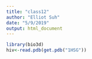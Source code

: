 ```yaml
---
title: "class12"
author: "Elliot Suh"
date: "5/9/2019"
output: html_document
---
```

```r
library(bio3d)
hiv<-read.pdb(get.pdb("1HSG"))
```